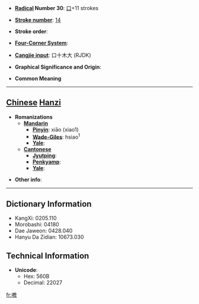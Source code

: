 * '''[[Wiktionary:Chinese radical index| Radical]] Number 30''': [[Wiktionary:Chinese radical index 口|口]]+11 strokes

* '''[[Wiktionary:Chinese total strokes index|Stroke number]]''': [[Wiktionary:Chinese total strokes index 14|14]]

* '''Stroke order''': 

* '''[[Wiktionary:Chinese four corner index|Four-Corner System]]''': 

* '''[[Wiktionary:Chinese Cangjie index|Cangjie input]]''': 口十木大 (RJDK)

* '''Graphical Significance and Origin''': 

* '''Common Meaning'''

----

== [[Chinese]] [[Hanzi]] ==

* '''Romanizations'''
** '''[[Mandarin]]'''
*** '''[[Pinyin]]''': xiāo (xiao1)
*** '''[[Wade-Giles]]''': hsiao<sup>1</sup>
*** '''[[Yale]]''': 
** '''[[Cantonese]]'''
*** '''[[Jyutping]]''':
*** '''[[Penkyamp]]''': 
*** '''[[Yale]]''': 

* '''Other info''': 

----

== Dictionary Information ==

* KangXi: 0205.110
* Morobashi: 04180
* Dae Jaweon: 0428.040
* Hanyu Da Zidian: 10673.030

== Technical Information ==

* '''Unicode''':
** Hex: 560B
** Decimal: 22027

[[fr:嘋]]